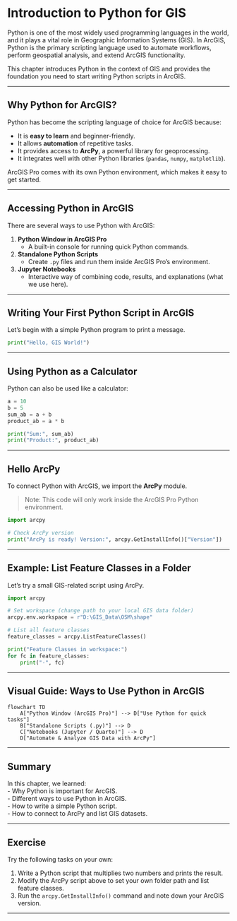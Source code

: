 # Introduction to Python for GIS

Python is one of the most widely used programming languages in the world, and it plays a vital role in Geographic Information Systems (GIS). In ArcGIS, Python is the primary scripting language used to automate workflows, perform geospatial analysis, and extend ArcGIS functionality.  

This chapter introduces Python in the context of GIS and provides the foundation you need to start writing Python scripts in ArcGIS.

---

## Why Python for ArcGIS?

Python has become the scripting language of choice for ArcGIS because:  

- It is **easy to learn** and beginner-friendly.  
- It allows **automation** of repetitive tasks.  
- It provides access to **ArcPy**, a powerful library for geoprocessing.  
- It integrates well with other Python libraries (`pandas`, `numpy`, `matplotlib`).  

ArcGIS Pro comes with its own Python environment, which makes it easy to get started.

---

## Accessing Python in ArcGIS

There are several ways to use Python with ArcGIS:  

1. **Python Window in ArcGIS Pro**  
   - A built-in console for running quick Python commands.  

2. **Standalone Python Scripts**  
   - Create `.py` files and run them inside ArcGIS Pro’s environment.  

3. **Jupyter Notebooks**  
   - Interactive way of combining code, results, and explanations (what we use here).  

---

## Writing Your First Python Script in ArcGIS

Let’s begin with a simple Python program to print a message.

```python
print("Hello, GIS World!")
```

---

## Using Python as a Calculator

Python can also be used like a calculator:

```python

a = 10
b = 5
sum_ab = a + b
product_ab = a * b

print("Sum:", sum_ab)
print("Product:", product_ab)
```

---

## Hello ArcPy

To connect Python with ArcGIS, we import the **ArcPy** module.  

> Note: This code will only work inside the ArcGIS Pro Python environment.

```python
import arcpy

# Check ArcPy version
print("ArcPy is ready! Version:", arcpy.GetInstallInfo()["Version"])
```

---

## Example: List Feature Classes in a Folder

Let’s try a small GIS-related script using ArcPy.

```python
import arcpy

# Set workspace (change path to your local GIS data folder)
arcpy.env.workspace = r"D:\GIS_Data\OSM\shape"

# List all feature classes
feature_classes = arcpy.ListFeatureClasses()

print("Feature Classes in workspace:")
for fc in feature_classes:
    print("-", fc)
```

---

## Visual Guide: Ways to Use Python in ArcGIS

```mermaid
flowchart TD
    A["Python Window (ArcGIS Pro)"] --> D["Use Python for quick tasks"]
    B["Standalone Scripts (.py)"] --> D
    C["Notebooks (Jupyter / Quarto)"] --> D
    D["Automate & Analyze GIS Data with ArcPy"]
```

---

## Summary

In this chapter, we learned:  
- Why Python is important for ArcGIS.  
- Different ways to use Python in ArcGIS.  
- How to write a simple Python script.  
- How to connect to ArcPy and list GIS datasets.  

---

## Exercise

Try the following tasks on your own:  

1. Write a Python script that multiplies two numbers and prints the result.  
2. Modify the ArcPy script above to set your own folder path and list feature classes.  
3. Run the `arcpy.GetInstallInfo()` command and note down your ArcGIS version.  

---
